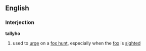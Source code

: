 ==English==
===Interjection===
'''tallyho'''
# used to [[urge]] on a [[fox hunt]], especially when the [[fox]] is [[sight]]ed